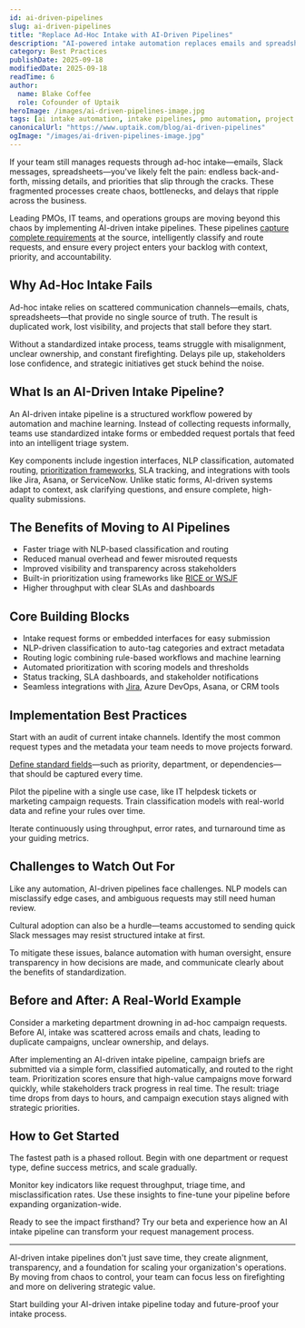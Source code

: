 ```yaml
---
id: ai-driven-pipelines
slug: ai-driven-pipelines
title: "Replace Ad-Hoc Intake with AI-Driven Pipelines"
description: "AI-powered intake automation replaces emails and spreadsheets with structured workflows that capture requirements and improve visibility."
category: Best Practices
publishDate: 2025-09-18
modifiedDate: 2025-09-18
readTime: 6
author:
  name: Blake Coffee
  role: Cofounder of Uptaik
heroImage: /images/ai-driven-pipelines-image.jpg
tags: [ai intake automation, intake pipelines, pmo automation, project intake, requirements gathering, agile workflows, backlog automation, workflow automation]
canonicalUrl: "https://www.uptaik.com/blog/ai-driven-pipelines"
ogImage: "/images/ai-driven-pipelines-image.jpg"
---
```



If your team still manages requests through ad-hoc intake—emails, Slack messages, spreadsheets—you've likely felt the pain: endless back-and-forth, missing details, and priorities that slip through the cracks. These fragmented processes create chaos, bottlenecks, and delays that ripple across the business.

Leading PMOs, IT teams, and operations groups are moving beyond this chaos by implementing AI-driven intake pipelines. These pipelines [capture complete requirements](/blog/effective-brief-writing) at the source, intelligently classify and route requests, and ensure every project enters your backlog with context, priority, and accountability.

## Why Ad-Hoc Intake Fails

Ad-hoc intake relies on scattered communication channels—emails, chats, spreadsheets—that provide no single source of truth. The result is duplicated work, lost visibility, and projects that stall before they start.

Without a standardized intake process, teams struggle with misalignment, unclear ownership, and constant firefighting. Delays pile up, stakeholders lose confidence, and strategic initiatives get stuck behind the noise.

## What Is an AI-Driven Intake Pipeline?

An AI-driven intake pipeline is a structured workflow powered by automation and machine learning. Instead of collecting requests informally, teams use standardized intake forms or embedded request portals that feed into an intelligent triage system.

Key components include ingestion interfaces, NLP classification, automated routing, [prioritization frameworks](/blog/prioritization-frameworks), SLA tracking, and integrations with tools like Jira, Asana, or ServiceNow. Unlike static forms, AI-driven systems adapt to context, ask clarifying questions, and ensure complete, high-quality submissions.

## The Benefits of Moving to AI Pipelines

- Faster triage with NLP-based classification and routing
- Reduced manual overhead and fewer misrouted requests
- Improved visibility and transparency across stakeholders
- Built-in prioritization using frameworks like [RICE or WSJF](/blog/prioritization-frameworks)
- Higher throughput with clear SLAs and dashboards

## Core Building Blocks

- Intake request forms or embedded interfaces for easy submission
- NLP-driven classification to auto-tag categories and extract metadata
- Routing logic combining rule-based workflows and machine learning
- Automated prioritization with scoring models and thresholds
- Status tracking, SLA dashboards, and stakeholder notifications
- Seamless integrations with [Jira](/blog/jira-automation), Azure DevOps, Asana, or CRM tools

## Implementation Best Practices

Start with an audit of current intake channels. Identify the most common request types and the metadata your team needs to move projects forward.

[Define standard fields](/blog/effective-brief-writing)—such as priority, department, or dependencies—that should be captured every time.

Pilot the pipeline with a single use case, like IT helpdesk tickets or marketing campaign requests. Train classification models with real-world data and refine your rules over time.

Iterate continuously using throughput, error rates, and turnaround time as your guiding metrics.

## Challenges to Watch Out For

Like any automation, AI-driven pipelines face challenges. NLP models can misclassify edge cases, and ambiguous requests may still need human review.

Cultural adoption can also be a hurdle—teams accustomed to sending quick Slack messages may resist structured intake at first.

To mitigate these issues, balance automation with human oversight, ensure transparency in how decisions are made, and communicate clearly about the benefits of standardization.

## Before and After: A Real-World Example

Consider a marketing department drowning in ad-hoc campaign requests. Before AI, intake was scattered across emails and chats, leading to duplicate campaigns, unclear ownership, and delays.

After implementing an AI-driven intake pipeline, campaign briefs are submitted via a simple form, classified automatically, and routed to the right team. Prioritization scores ensure that high-value campaigns move forward quickly, while stakeholders track progress in real time. The result: triage time drops from days to hours, and campaign execution stays aligned with strategic priorities.

## How to Get Started

The fastest path is a phased rollout. Begin with one department or request type, define success metrics, and scale gradually.

Monitor key indicators like request throughput, triage time, and misclassification rates. Use these insights to fine-tune your pipeline before expanding organization-wide.

Ready to see the impact firsthand? Try our beta and experience how an AI intake pipeline can transform your request management process.

---

AI-driven intake pipelines don't just save time, they create alignment, transparency, and a foundation for scaling your organization's operations. By moving from chaos to control, your team can focus less on firefighting and more on delivering strategic value.

Start building your AI-driven intake pipeline today and future-proof your intake process.

